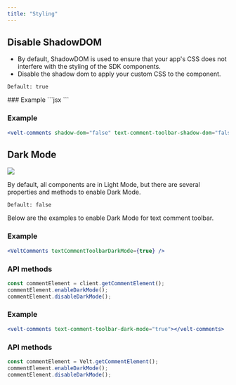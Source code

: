 ```yaml
---
title: "Styling"
---
```



## Disable ShadowDOM
- By default, ShadowDOM is used to ensure that your app's CSS does not interfere with the styling of the SDK components.
- Disable the shadow dom to apply your custom CSS to the component.

`Default: true`

<Tabs>

<Tab title="React / Next.js">
### Example
```jsx
<VeltComments shadowDom={false} textCommentToolbarShadowDom={false} />
```

</Tab>

<Tab title="HTML / Other Frameworks">

### Example
```jsx
<velt-comments shadow-dom="false" text-comment-toolbar-shadow-dom="false"></velt-comments>
```

</Tab>

</Tabs>

## Dark Mode
![](/images/text-comment-toolbar-dark.png)

By default, all components are in Light Mode, but there are several properties and methods to enable Dark Mode.

`Default: false`

Below are the examples to enable Dark Mode for text comment toolbar.

<Tabs>

<Tab title="React / Next.js">

### Example
```jsx
<VeltComments textCommentToolbarDarkMode={true} />
```

### API methods

```jsx
const commentElement = client.getCommentElement();
commentElement.enableDarkMode();
commentElement.disableDarkMode();
```

</Tab>

<Tab title="HTML / Other Frameworks">


### Example
```jsx
<velt-comments text-comment-toolbar-dark-mode="true"></velt-comments>
```

### API methods

```jsx
const commentElement = Velt.getCommentElement();
commentElement.enableDarkMode();
commentElement.disableDarkMode();
```

</Tab>

</Tabs>